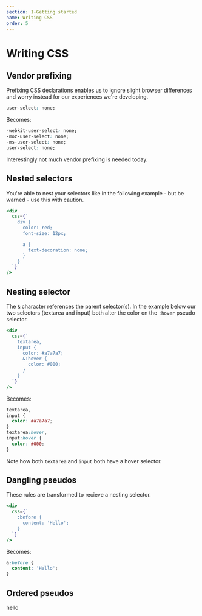 ```yaml
---
section: 1-Getting started
name: Writing CSS
order: 5
---
```


# Writing CSS

## Vendor prefixing

Prefixing CSS declarations enables us to ignore slight browser differences and worry instead for our experiences we're developing.

```css
user-select: none;
```

Becomes:

```css
-webkit-user-select: none;
-moz-user-select: none;
-ms-user-select: none;
user-select: none;
```

Interestingly not much vendor prefixing is needed today.

## Nested selectors

You're able to nest your selectors like in the following example -
but be warned -
use this with caution.

```jsx
<div
  css={`
    div {
      color: red;
      font-size: 12px;

      a {
        text-decoration: none;
      }
    }
  `}
/>
```

## Nesting selector

The `&` character references the parent selector(s).
In the example below our two selectors (textarea and input) both alter the color on the `:hover` pseudo selector.

```jsx
<div
  css={`
    textarea,
    input {
      color: #a7a7a7;
      &:hover {
        color: #000;
      }
    }
  `}
/>
```

Becomes:

```css
textarea,
input {
  color: #a7a7a7;
}
textarea:hover,
input:hover {
  color: #000;
}
```

Note how both `textarea` and `input` both have a hover selector.

## Dangling pseudos

These rules are transformed to recieve a nesting selector.

```jsx
<div
  css={`
    :before {
      content: 'Hello';
    }
  `}
/>
```

Becomes:

```css
&:before {
  content: 'Hello';
}
```

## Ordered pseudos

hello
